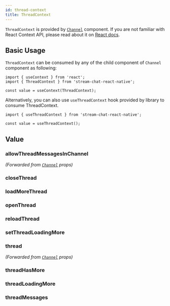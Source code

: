 ```yaml
---
id: thread-context
title: ThreadContext
---
```




`ThreadContext` is provided by [`Channel`](../core-components/channel.mdx) component. If you are not familiar with React Context API, please read about it on [React docs](https://reactjs.org/docs/context.html).

## Basic Usage

`ThreadContext` can be consumed by any of the child  component of `Channel` component as following:

```tsx
import { useContext } from 'react';
import { ThreadContext } from 'stream-chat-react-native';

const value = useContext(ThreadContext);
```

Alternatively, you can also use `useThreadContext` hook provided by library to consume ThreadContext.

```tsx
import { useThreadContext } from 'stream-chat-react-native';

const value = useThreadContext();
```

## Value

### allowThreadMessagesInChannel

_(Forwarded from [`Channel`](../core-components/channel.mdx) props)_

<AllowThreadMessagesInChannel />

### closeThread

<CloseThread />

### loadMoreThread

<LoadMoreThread />

### openThread

<OpenThread />

### reloadThread

<ReloadThread />

### setThreadLoadingMore

<SetThreadLoadingMore />

### thread

_(Forwarded from [`Channel`](../core-components/channel.mdx) props)_

<Thread />

### threadHasMore

<ThreadHasMore />

### threadLoadingMore

<ThreadLoadingMore />

### threadMessages

<ThreadMessages />
